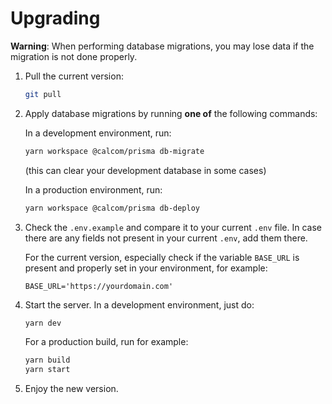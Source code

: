 # Upgrading

**Warning**: When performing database migrations, you may lose data if the migration is not done properly.

1. Pull the current version:
   ```sh
   git pull
   ```
2. Apply database migrations by running <b>one of</b> the following commands:

   In a development environment, run:

   ```sh
   yarn workspace @calcom/prisma db-migrate
   ```

   (this can clear your development database in some cases)

   In a production environment, run:

   ```sh
   yarn workspace @calcom/prisma db-deploy
   ```

3. Check the `.env.example` and compare it to your current `.env` file. In case there are any fields not present
   in your current `.env`, add them there.

   For the current version, especially check if the variable `BASE_URL` is present and properly set in your environment, for example:

   ```text
   BASE_URL='https://yourdomain.com'
   ```

4. Start the server. In a development environment, just do:
   ```sh
   yarn dev
   ```
   For a production build, run for example:
   ```sh
   yarn build
   yarn start
   ```
5. Enjoy the new version.
